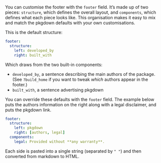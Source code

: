 You can customise the footer with the `footer` field.
It's made up of two pieces: `structure`, which defines the overall layout, and `components`, which defines what each piece looks like.
This organisation makes it easy to mix and match the pkgdown defaults with your own customisations.

This is the default structure:

``` yaml
footer:
  structure: 
    left: developed_by
    right: built_with
```

Which draws from the two built-in components:

-   `developed_by`, a sentence describing the main authors of the package. (See `?build_home` if you want to tweak *which* authors appear in the footer.)
-   `built_with`, a sentence advertising pkgdown

You can override these defaults with the `footer` field.
The example below puts the authors information on the right along with a legal disclaimer, and puts the pkgdown link.

``` yaml
footer:
  structure: 
    left: pkgdown
    right: [authors, legal]
  components:
    legal: Provided without **any warranty**.
```

Each side is pasted into a single string (separated by `" "`) and then converted from markdown to HTML.
